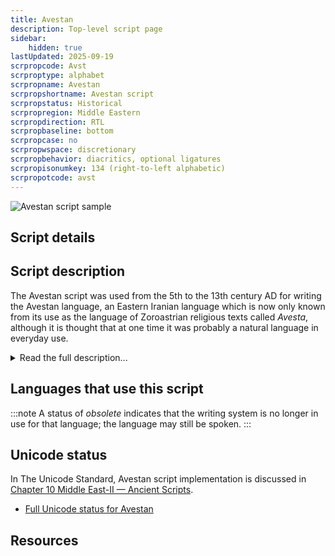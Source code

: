 ```yaml
---
title: Avestan
description: Top-level script page
sidebar:
    hidden: true
lastUpdated: 2025-09-19
scrpropcode: Avst
scrproptype: alphabet
scrpropname: Avestan
scrpropshortname: Avestan script
scrpropstatus: Historical
scrpropregion: Middle Eastern
scrpropdirection: RTL
scrpropbaseline: bottom
scrpropcase: no
scrpropwspace: discretionary
scrpropbehavior: diacritics, optional ligatures
scrpropisonumkey: 134 (right-to-left alphabetic)
scrpropotcode: avst
---
```



![Avestan script sample](../images/avst-sample.png "Excerpt from the Avesta scripture, Yasna 45.II.")

## Script details

<ScriptDetails />

## Script description

The Avestan script was used from the 5th to the 13th century AD for writing the Avestan language, an Eastern Iranian language which is now only known from its use as the language of Zoroastrian religious texts called _Avesta_, although it is thought that at one time it was probably a natural language in everyday use.

<details>
<summary>Read the full description...</summary>There are no surviving examples of written Avestan prior to its use as a liturgical language, and it is thought that the Avestan script was created particularly for the purpose of writing religious texts. At that time, many of the Iranian languages were written in the Pahlavi script, but this contained a number of ambiguous symbols and did not represent vowels, so was unsuitable for representing a religious language, the pronunciation of which was important. The script was also used to write religious commentaries in the Middle Persian language; these are called _Pazend_.

Avestan is written from right to left using thirty-seven consonant and sixteen vowel letters. Many of the consonant letters were taken from the various forms of the Pahlavi script, and some of the vowels were taken from the Greek. Some new letters were created by the addition of diacritics to existing forms, and some appear to be original creations. One letter is used only in Pazend texts. There are four optional ligatures in use, for representing sk, šc, št, and ša. Aside from these, letters are not normally joined in a cursive way, although they may be written close enough together to touch.

Punctuation was rarely used in Avestan texts, although words were separated by a dot. Scholars of the script in the 19th century created a punctuation system for use in transcribing texts, including symbols functioning as a colon, semicolon and full stop, and abbreviation and repetition marks. These have been encoded in the Avestan block in Unicode; the Unicode proposal document anticipates that modern users of the script will use them in Avestan texts as well as in transcriptions.
</details>

## Languages that use this script

:::note
A status of _obsolete_ indicates that the writing system is no longer in use for that language; the language may still be spoken.
:::

<WsList script='Avst' wsMax='5' />

## Unicode status

In The Unicode Standard, Avestan script implementation is discussed in [Chapter 10 Middle East-II —  Ancient Scripts](https://www.unicode.org/versions/latest/core-spec/chapter-10/#G29021).

- [Full Unicode status for Avestan](/scrlang/unicode/avst-unicode)



## Resources

<ScriptResources detailSummary='seemore' />

